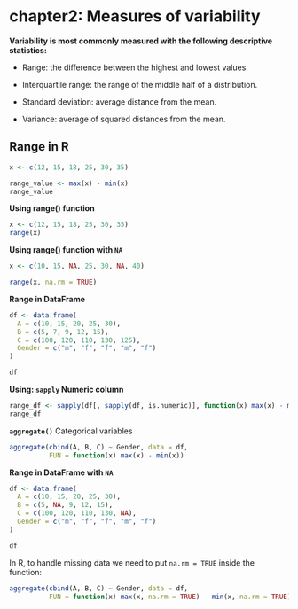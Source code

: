 # chapter2: Measures of variability

**Variability is most commonly measured with the following descriptive statistics:**

-   Range: the difference between the highest and lowest values.

-   Interquartile range: the range of the middle half of a distribution.

-   Standard deviation: average distance from the mean.

-   Variance: average of squared distances from the mean.

## Range in R

```r
x <- c(12, 15, 18, 25, 30, 35)

range_value <- max(x) - min(x)
range_value
```

**Using range() function**

```r
x <- c(12, 15, 18, 25, 30, 35)
range(x)
```

**Using range() function with `NA`**

```r
x <- c(10, 15, NA, 25, 30, NA, 40)

range(x, na.rm = TRUE)
```

**Range in DataFrame**

```r
df <- data.frame(
  A = c(10, 15, 20, 25, 30),
  B = c(5, 7, 9, 12, 15),
  C = c(100, 120, 110, 130, 125),
  Gender = c("m", "f", "f", "m", "f")
)

df
```

**Using: `sapply` Numeric column**

```r
range_df <- sapply(df[, sapply(df, is.numeric)], function(x) max(x) - min(x))
range_df
```

**`aggregate()`** Categorical variables

```r
aggregate(cbind(A, B, C) ~ Gender, data = df,
          FUN = function(x) max(x) - min(x))
```

**Range in DataFrame with `NA`**

```r
df <- data.frame(
  A = c(10, 15, 20, 25, 30),
  B = c(5, NA, 9, 12, 15),
  C = c(100, 120, 110, 130, NA),
  Gender = c("m", "f", "f", "m", "f")
)

df
```

In R, to handle missing data we need to put `na.rm = TRUE` inside the function:

```r
aggregate(cbind(A, B, C) ~ Gender, data = df,
          FUN = function(x) max(x, na.rm = TRUE) - min(x, na.rm = TRUE))
```
